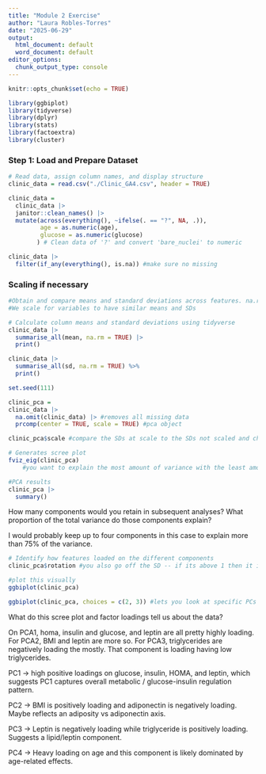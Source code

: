 ```yaml
---
title: "Module 2 Exercise"
author: "Laura Robles-Torres"
date: "2025-06-29"
output:
  html_document: default
  word_document: default
editor_options:
  chunk_output_type: console
---
```


```r
knitr::opts_chunk$set(echo = TRUE)
```

```r

library(ggbiplot)
library(tidyverse)
library(dplyr)
library(stats)
library(factoextra)
library(cluster)
```

### Step 1: Load and Prepare Dataset

```r
# Read data, assign column names, and display structure
clinic_data = read.csv("./Clinic_GA4.csv", header = TRUE) 

clinic_data = 
  clinic_data |> 
  janitor::clean_names() |>
  mutate(across(everything(), ~ifelse(. == "?", NA, .)),
         age = as.numeric(age),
         glucose = as.numeric(glucose)
        ) # Clean data of '?' and convert 'bare_nuclei' to numeric

clinic_data |>
  filter(if_any(everything(), is.na)) #make sure no missing
```

### Scaling if necessary

```r
#Obtain and compare means and standard deviations across features. na.rm removes the missings
#We scale for variables to have similar means and SDs

# Calculate column means and standard deviations using tidyverse
clinic_data |> 
  summarise_all(mean, na.rm = TRUE) |> 
  print()

clinic_data |> 
  summarise_all(sd, na.rm = TRUE) %>%
  print()
```

```r
set.seed(111)

clinic_pca =
clinic_data |>
  na.omit(clinic_data) |> #removes all missing data 
  prcomp(center = TRUE, scale = TRUE) #pca object

clinic_pca$scale #compare the SDs at scale to the SDs not scaled and check that they are similar 

# Generates scree plot
fviz_eig(clinic_pca)
    #you want to explain the most amount of variance with the least amount of PCs. we would like to limit where each component is explaining more than previous component 

#PCA results
clinic_pca |>
  summary() 
```

How many components would you retain in subsequent analyses? What proportion of the total variance do those components explain?

I would probably keep up to four components in this case to explain more than 75% of the variance. 

```r
# Identify how features loaded on the different components
clinic_pca$rotation #you also go off the SD -- if its above 1 then it is explaining more than just that one component

#plot this visually
ggbiplot(clinic_pca) 

ggbiplot(clinic_pca, choices = c(2, 3)) #lets you look at specific PCs (2 and 3) 
```

What do this scree plot and factor loadings tell us about the data? 

On PCA1, homa, insulin and glucose, and leptin are all pretty highly loading. For PCA2, BMI and leptin are more so. For PCA3, triglycerides are negatively loading the mostly. That component is loading having low triglycerides. 

PC1 → high positive loadings on glucose, insulin, HOMA, and leptin, which suggests PC1 captures overall metabolic / glucose-insulin regulation pattern.

PC2 → BMI is positively loading and adiponectin is negatively loading. Maybe reflects an adiposity vs adiponectin axis.

PC3 → Leptin is negatively loading while triglyceride is positively loading. Suggests a lipid/leptin component.

PC4 → Heavy loading on age and this component is likely dominated by age-related effects. 

